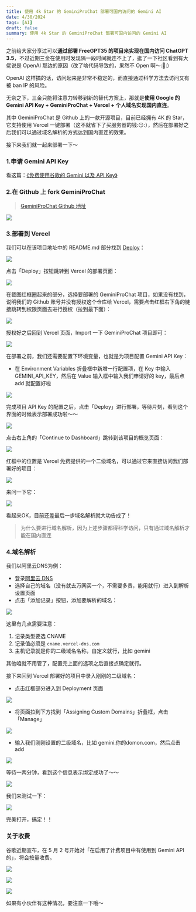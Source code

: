 ```yaml
---
title: 使用 4k Star 的 GeminiProChat 部署可国内访问的 Gemini AI
date: 4/30/2024
tags: [AI]
draft: false
summary: 使用 4k Star 的 GeminiProChat 部署可国内访问的 Gemini AI
---
```


之前给大家分享过可以**通过部署 FreeGPT35 的项目来实现在国内访问 ChatGPT 3.5**，不过近期三金在使用时发现隔一段时间就连不上了，逛了一下社区看到有大佬说是 OpenAI 那边的原因（改了啥代码导致的，果然不 Open 啊～:🐶:）

OpenAI 这样搞的话，访问起来是非常不稳定的，而直接通过科学方法去访问又有被 ban IP 的风险。

无奈之下，三金只能将注意力转移到新的替代方案上，那就是**使用 Google 的 Gemini API Key + GeminiProChat + Vercel + 个人域名实现国内直连**。

其中 GeminiProChat 是 Github 上的一款开源项目，目前已经拥有 4K 的 Star，它支持使用 Vercel 一键部署（这不就省下了买服务器的钱:😏:），然后在部署好之后我们可以通过域名解析的方式达到国内直连的效果。

接下来我们就一起来部署一下～

### 1.申请 Gemini API Key

看这篇：[《免费使用谷歌的 Gemini 以及 API Key》](https://blog.ihsxu.com/blog/1711583238882)

### 2.在 Github 上 fork GeminiProChat

> [GeminiProChat Github 地址](https://github.com/babaohuang/GeminiProChat)

![](https://note.ihsxu.com/api/imgs/1714193552017.webp)

### 3.部署到 Vercel

我们可以在该项目地址中的 README.md 部分找到 [Deploy](https://github.com/babaohuang/GeminiProChat?tab=readme-ov-file#deploy)：

![](https://note.ihsxu.com/api/imgs/1714193883358.webp)

点击「Deploy」按钮跳转到 Vercel 的部署页面：

![](https://note.ihsxu.com/api/imgs/1714194045808.webp)

在截图红框圈起来的部分，选择要部署的 GeminiProChat 项目，如果没有找到，说明我们的 Github 账号并没有授权这个仓库给 Vercel，需要点击红框右下角的链接跳转到权限页面去进行授权（拉到最下面）：

![](https://note.ihsxu.com/api/imgs/1714194432512.webp)

授权好之后回到 Vercel 页面，Import 一下 GeminiProChat 项目即可：

![](https://note.ihsxu.com/api/imgs/1714194552344.webp)

在部署之前，我们还需要配置下环境变量，也就是为项目配置 Gemini API Key：

*   在 Environment Variables 折叠框中新增一行配置项，在 Key 中输入 GEMINI\_API\_KEY，然后在 Value 输入框中输入我们申请好的 key，最后点 add 就配置好啦

![](https://note.ihsxu.com/api/imgs/1714195196269.webp)

完成项目 API Key 的配置之后，点击「Deploy」进行部署，等待片刻，看到这个界面的时候表示部署成功啦～～

![](https://note.ihsxu.com/api/imgs/1714194709333.webp)

点击右上角的「Continue to Dashboard」跳转到该项目的概览页面：

![](https://note.ihsxu.com/api/imgs/1714195499915.webp)

红框中的位置是 Vercel 免费提供的一个二级域名，可以通过它来直接访问我们部署好的项目：

![](https://note.ihsxu.com/api/imgs/1714195569155.webp)

来问一下它：

![](https://note.ihsxu.com/api/imgs/1714195604701.webp)

看起来OK，目前还差最后一步域名解析就大功告成了！

> 为什么要进行域名解析，因为上述步骤都得科学访问，只有通过域名解析才能在国内直连

### 4.域名解析

我们以阿里云DNS为例：

*   登录[阿里云 DNS](https://dns.console.aliyun.com/#/dns/domainList)
*   选择自己的域名（没有就去万网买一个，不需要多贵，能用就行）进入到解析设置页面
*   点击「添加记录」按钮，添加要解析的域名：

![](https://note.ihsxu.com/api/imgs/1714196398549.webp)

这里有几点需要注意：

1.  记录类型要选 CNAME
2.  记录值必须是 `cname.vercel-dns.com`
3.  主机记录就是你的二级域名名称，自定义就行，比如 gemini

其他咱就不用管了，配置完上面的选项之后直接点确定就行。

接下来回到 Vercel 部署好的项目中录入刚刚的二级域名：

*   点击红框部分进入到 Deployment 页面

![](https://note.ihsxu.com/api/imgs/1714196858844.webp)

*   将页面拉到下方找到「Assigning Custom Domains」折叠框，点击「Manage」

![](https://note.ihsxu.com/api/imgs/1714196981781.webp)

*   输入我们刚刚设置的二级域名，比如 gemini.你的domon.com，然后点击 add

![](https://note.ihsxu.com/api/imgs/1714197108480.webp)

等待一两分钟，看到这个信息表示绑定成功了～～

![](https://note.ihsxu.com/api/imgs/1714197201053.webp)

我们来测试一下：

![](https://note.ihsxu.com/api/imgs/1714197239414.webp)

完美打开，搞定！！

### 关于收费

谷歌近期宣布，在 5 月 2 号开始对「在启用了计费项目中有使用到 Gemini  API 的」，将会按量收费。

![](https://note.ihsxu.com/api/imgs/1714231570650.webp)

![](https://note.ihsxu.com/api/imgs/1714231594086.webp)

![](https://note.ihsxu.com/api/imgs/1714231720330.webp)

如果有小伙伴有这种情况，要注意一下哦～

